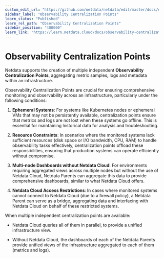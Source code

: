 ```yaml
---
custom_edit_url: "https://github.com/netdata/netdata/edit/master/docs/observability-centralization-points/README.md"
sidebar_label: "Observability Centralization Points"
learn_status: "Published"
learn_rel_path: "Observability Centralization Points"
sidebar_position: "400000"
learn_link: "https://learn.netdata.cloud/docs/observability-centralization-points"
---
```


# Observability Centralization Points

Netdata supports the creation of multiple independent **Observability Centralization Points**, aggregating metric samples, logs and metadata within an infrastructure.

Observability Centralization Points are crucial for ensuring comprehensive monitoring and observability across an infrastructure, particularly under the following conditions:

1. **Ephemeral Systems**: For systems like Kubernetes nodes or ephemeral VMs that may not be persistently available, centralization points ensure that metrics and logs are not lost when these systems go offline. This is essential for maintaining historical data for analysis and troubleshooting.

2. **Resource Constraints**: In scenarios where the monitored systems lack sufficient resources (disk space or I/O bandwidth, CPU, RAM) to handle observability tasks effectively, centralization points offload these responsibilities, ensuring that production systems can operate efficiently without compromise.

3. **Multi-node Dashboards without Netdata Cloud**: For environments requiring aggregated views across multiple nodes but without the use of Netdata Cloud, Netdata Parents can aggregate this data to provide comprehensive dashboards, similar to what Netdata Cloud offers.

4. **Netdata Cloud Access Restrictions**: In cases where monitored systems cannot connect to Netdata Cloud (due to a firewall policy), a Netdata Parent can serve as a bridge, aggregating data and interfacing with Netdata Cloud on behalf of these restricted systems.

When multiple independent centralization points are available:

- Netdata Cloud queries all of them in parallel, to provide a unified infrastructure view.

- Without Netdata Cloud, the dashboards of each of the Netdata Parents provide unified views of the infrastructure aggregated to each of them (metrics and logs).
